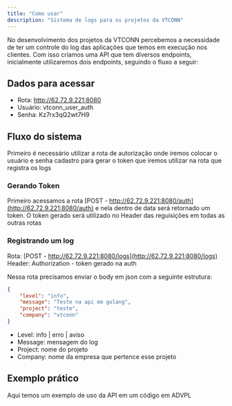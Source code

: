```yaml
---
title: "Como usar"
description: "Sistema de logs para os projetos da VTCONN"
---
```


No desenvolvimento dos projetos da VTCONN percebemos a necessidade de ter um controle do log das aplicações que temos em execução nos clientes.
Com isso criamos uma API que tem diversos endpoints, inicialmente utilizaremos dois endpoints, seguindo o fluxo a seguir:

## Dados para acessar

- Rota: http://62.72.9.221:8080
- Usuário: vtconn_user_auth
- Senha: Kz7rx3qQ2wt7H9

## Fluxo do sistema

Primeiro é necessário utilizar a rota de autorização onde iremos colocar o usuário e senha cadastro para gerar o token que iremos utilizar na rota que registra os logs

### Gerando Token

Primeiro acessamos a rota [POST - http://62.72.9.221:8080/auth](http://62.72.9.221:8080/auth) e nela dentro de data será retornado um token.
O token gerado será utilizado no Header das reguisições em todas as outras rotas

### Registrando um log

Rota: [POST - http://62.72.9.221:8080/logs](http://62.72.9.221:8080/logs)
Header: Authorization - token gerado na auth

Nessa rota precisamos enviar o body em json com a seguinte estrutura:

```json
{
    "level": "info",
    "message": "Teste na api em golang",
    "project": "teste",
    "company": "vtconn"
}
```

- Level: info | erro | aviso
- Message: mensagem do log
- Project: nome do projeto
- Company: nome da empresa que pertence esse projeto

## Exemplo prático

Aqui temos um exemplo de uso da API em um código em ADVPL

```prw

```
